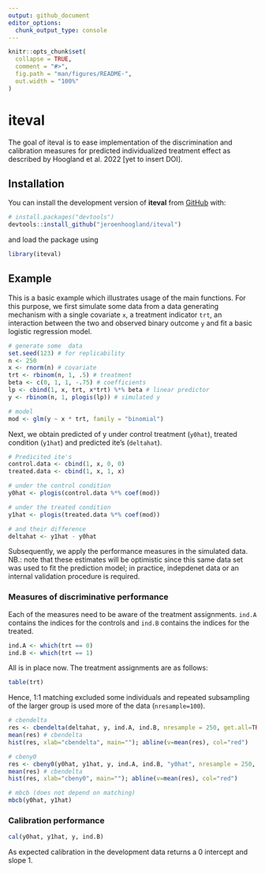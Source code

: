 ```yaml
---
output: github_document
editor_options: 
  chunk_output_type: console
---
```


<!-- README.md is generated from README.Rmd. Please edit that file -->

```r
knitr::opts_chunk$set(
  collapse = TRUE,
  comment = "#>",
  fig.path = "man/figures/README-",
  out.width = "100%"
)
```

# iteval

<!-- badges: start -->
<!-- badges: end -->

The goal of iteval is to ease implementation of the discrimination and 
calibration measures for predicted individualized treatment effect as described
by Hoogland et al. 2022 [yet to insert DOI].

## Installation

You can install the development version of **iteval** from [GitHub](https://github.com/) with:

``` r
# install.packages("devtools")
devtools::install_github("jeroenhoogland/iteval")
```

and load the package using 

```r
library(iteval)
```

## Example

This is a basic example which illustrates usage of the main functions. For this 
purpose, we first simulate some data from a data generating mechanism with a 
single covariate `x`, a treatment indicator `trt`, an interaction between the two
and observed binary outcome `y` and fit a basic logistic regression model.

```r
# generate some  data
set.seed(123) # for replicability
n <- 250
x <- rnorm(n) # covariate
trt <- rbinom(n, 1, .5) # treatment
beta <- c(0, 1, 1, -.75) # coefficients
lp <- cbind(1, x, trt, x*trt) %*% beta # linear predictor
y <- rbinom(n, 1, plogis(lp)) # simulated y

# model
mod <- glm(y ~ x * trt, family = "binomial")
```

Next, we obtain predicted of y under control treatment (`y0hat`), treated condition
(`y1hat`) and predicted ite's (`deltahat`).

```r
# Predicited ite's
control.data <- cbind(1, x, 0, 0) 
treated.data <- cbind(1, x, 1, x)

# under the control condition
y0hat <- plogis(control.data %*% coef(mod))

# under the treated condition
y1hat <- plogis(treated.data %*% coef(mod))

# and their difference
deltahat <- y1hat - y0hat
```

Subsequently, we apply the performance measures in the simulated data. NB.: note that these
estimates will be optimistic since this same data set was used to fit the prediction 
model; in practice, indepdenet data or an internal validation procedure is required.

### Measures of discriminative performance

Each of the measures need to be aware of the treatment assignments. `ind.A` contains
the indices for the controls and `ind.B` contains the indices for the treated.

```r
ind.A <- which(trt == 0)
ind.B <- which(trt == 1)
```

All is in place now. The treatment assignments are as follows:

```r
table(trt)
```

Hence, 1:1 matching excluded some individuals and repeated subsampling of the larger
group is used more of the data (`nresample=100`).

```r
# cbendelta
res <- cbendelta(deltahat, y, ind.A, ind.B, nresample = 250, get.all=TRUE)
mean(res) # cbendelta
hist(res, xlab="cbendelta", main=""); abline(v=mean(res), col="red")

# cbeny0
res <- cbeny0(y0hat, y1hat, y, ind.A, ind.B, "y0hat", nresample = 250, get.all=TRUE)
mean(res) # cbendelta
hist(res, xlab="cbeny0", main=""); abline(v=mean(res), col="red")

# mbcb (does not depend on matching)
mbcb(y0hat, y1hat)
```


### Calibration performance

```r
cal(y0hat, y1hat, y, ind.B)
```

As expected calibration in the development data returns a 0 intercept and slope 1.
